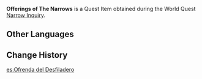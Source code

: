 {{Item Infobox
|id           = 100926
|image        = Item Offerings of The Narrows.png
|type         = Quest Items
|description  = Offerings from the [[The Narrows]] that contain a fraction of [[Aberaku|Aberaku's]] remnant thoughts.
|source1      = [[Narrow Inquiry]]
}}
'''Offerings of The Narrows''' is a Quest Item obtained during the World Quest [[Narrow Inquiry]].

==Other Languages==
{{Other Languages
|default_hidden = 1
|en      = Offerings of The Narrows
|zhs     = 狭间的供奉
|zhs_rm  = Xiá Jiān de Gòngfèng
|zht     = 狹間的供奉
|zht_rm  = Xiá Jiān de Gòngfèng
|ja      = 狭間の供物
|ja_rm   = Hazama no Kumotsu
|ko      = 협곡의 공양
|ko_rm   = Hyeopgok-ui Gongyang
|es      = Ofrenda del Desfiladero
|fr      = Offrande des Gorges
|ru      = Подношение Теснины
|th      = ของสักการะ The Narrows
|th_rm   = 
|vi      = Cống Phẩm Trong Lối Mòn Khe Núi
|de      = Opfergabe in der Schlucht
|id      = Pemberian The Narrows
|pt      = Oferenda do Estreito
|tr      = Geçitlerin Adağı
|it      = Offerte delle Forre
}}

==Change History==
{{Change History|2.4}}

[[es:Ofrenda del Desfiladero]]